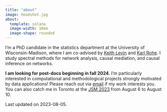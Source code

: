 ```yaml
---
title: "about"
image: headshot.jpg
about:
  template: solana
  image-width: 10em
  image-shape: rounded
---
```


I'm a PhD candidate in the statistics department at the University of Wisconsin-Madison, where I am co-advised by [Keith Levin](https://pages.stat.wisc.edu/~kdlevin/) and [Karl Rohe](http://pages.stat.wisc.edu/~karlrohe/). I study spectral methods for network analysis, causal mediation, and causal inference on networks.

**I am looking for post-docs beginning in fall 2024**. I'm particularly interested in computational and methodological projects strongly motivated by data applications! Please reach out via [email](mailto:alexpghayes@gmail.com) if my work interests you. You can also catch me in Toronto at the [JSM 2023](https://ww2.amstat.org/meetings/jsm/2023/index.cfm) from August 6 to August 10.

Last updated on 2023-08-05.
